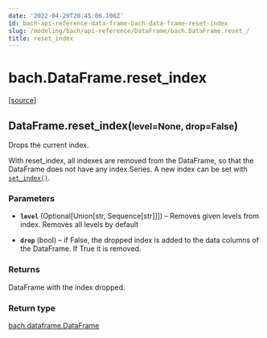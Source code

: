 ```yaml
---
date: '2022-04-29T20:45:06.106Z'
id: bach-api-reference-data-frame-bach-data-frame-reset-index
slug: /modeling/bach/api-reference/DataFrame/bach.DataFrame.reset_/
title: reset_index
---
```


# bach.DataFrame.reset_index

<div class="method">

&#8203;<span class="view-source">[[source]](https://github.com/objectiv/objectiv-analytics/blob/main/bach/bach/dataframe.py)</span>

<h2 class="signature-class"><span class="additional-name">DataFrame.</span><span class="name">reset_index(</span><small class="parameter-list"><span class="parameter" id="level">level=None</span>, <span class="parameter" id="drop">drop=False</span></small>)</h2>


<div class="content">

Drops the current index.

With reset_index, all indexes are removed from the DataFrame, so that the DataFrame does not have any
index Series. A new index can be set with [`set_index()`](/docs/modeling/bach/api-reference/DataFrame/bach.DataFrame.set-index/#bach.DataFrame.set-index).


### Parameters

* **`level`** (Optional[Union[str, Sequence[str]]]) – Removes given levels from index. Removes all levels by default

* **`drop`** (bool) – if False, the dropped index is added to the data columns of the DataFrame. If True it
is removed.



### Returns

DataFrame with the index dropped.



### Return type

[bach.dataframe.DataFrame](/docs/modeling/bach/api-reference/DataFrame/bach.DataFrame/#bach.DataFrame)



</div>

</div>
